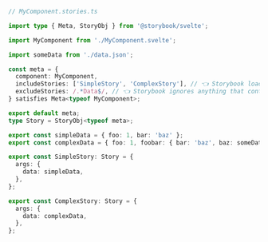 ```ts
// MyComponent.stories.ts

import type { Meta, StoryObj } from '@storybook/svelte';

import MyComponent from './MyComponent.svelte';

import someData from './data.json';

const meta = {
  component: MyComponent,
  includeStories: ['SimpleStory', 'ComplexStory'], // 👈 Storybook loads these stories
  excludeStories: /.*Data$/, // 👈 Storybook ignores anything that contains Data
} satisfies Meta<typeof MyComponent>;

export default meta;
type Story = StoryObj<typeof meta>;

export const simpleData = { foo: 1, bar: 'baz' };
export const complexData = { foo: 1, foobar: { bar: 'baz', baz: someData } };

export const SimpleStory: Story = {
  args: {
    data: simpleData,
  },
};

export const ComplexStory: Story = {
  args: {
    data: complexData,
  },
};
```
